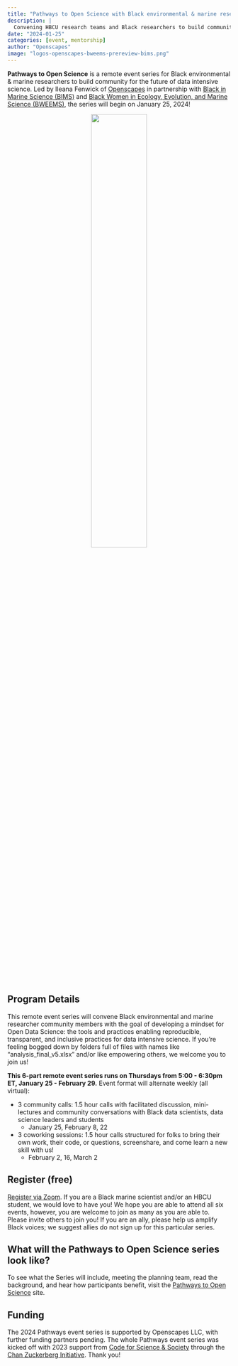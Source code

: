 ```yaml
---
title: "Pathways to Open Science with Black environmental & marine researchers"
description: |
  Convening HBCU research teams and Black researchers to build community for the future of data intensive science
date: "2024-01-25"
categories: [event, mentorship]
author: "Openscapes"
image: "logos-openscapes-bweems-prereview-bims.png"
---
```


**Pathways to Open Science** is a remote event series for Black environmental & marine researchers to build community for the future of data intensive science. Led by Ileana Fenwick of [Openscapes](https://openscapes.org) in partnership with [Black in Marine Science (BIMS)](https://www.blackinmarinescience.org/) and [Black Women in Ecology, Evolution, and Marine Science (BWEEMS)](https://www.bweems.org/), the series will begin on January 25, 2024!

<center>![](logos-openscapes-bweems-prereview-bims.png){width=50%}</center>

## Program Details

This remote event series will convene Black environmental and marine researcher community members with the goal of developing a mindset for Open Data Science: the tools and practices enabling reproducible, transparent, and inclusive practices for data intensive science. If you're feeling bogged down by folders full of files with names like "analysis_final_v5.xlsx" and/or like empowering others, we welcome you to join us!

**This 6-part remote event series runs on Thursdays from 5:00 - 6:30pm ET, January 25 - February 29.** Event format will alternate weekly (all virtual):

-   3 community calls: 1.5 hour calls with facilitated discussion, mini-lectures and community conversations with Black data scientists, data science leaders and students
    -   January 25, February 8, 22
-   3 coworking sessions: 1.5 hour calls structured for folks to bring their own work, their code, or questions, screenshare, and come learn a new skill with us!
    -   February 2, 16, March 2

## Register (free)    
    
[Register via Zoom](https://zoom.us/meeting/register/tJ0ldempqDIrHtQ4KqAbr442Tm0xl4-h_dtC). If you are a Black marine scientist and/or an HBCU student, we would love to have you! We hope you are able to attend all six events, however, you are welcome to join as many as you are able to. Please invite others to join you! If you are an ally, please help us amplify Black voices; we suggest allies do not sign up for this particular series.

## What will the Pathways to Open Science series look like?

To see what the Series will include, meeting the planning team, read the background, and hear how participants benefit, visit the [Pathways to Open Science](https://openscapes.github.io/pathways-to-open-science/) site.

## Funding

The 2024 Pathways event series is supported by Openscapes LLC, with further funding partners pending. The whole Pathways event series was kicked off with 2023 support from [Code for Science & Society](https://eventfund.codeforscience.org/event-fund-grantees/) through the [Chan Zuckerberg Initiative](https://chanzuckerberg.com/). Thank you!
